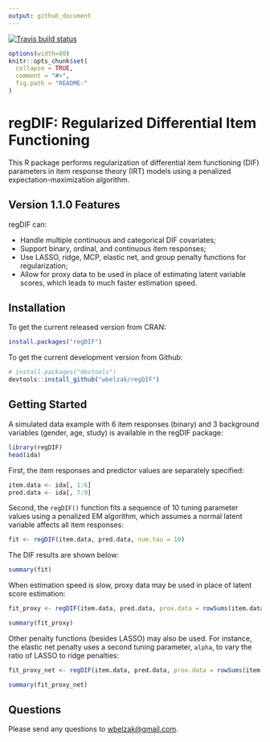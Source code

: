 ```yaml
---
output: github_document
---
```


<!-- README.md is generated from README.Rmd. -->

<!-- badges: start -->
[![Travis build status](https://travis-ci.org/wbelzak/regDIF.svg?branch=master)](https://travis-ci.org/wbelzak/regDIF)
<!-- badges: end -->

```r
options(width=80)
knitr::opts_chunk$set(
  collapse = TRUE,
  comment = "#>",
  fig.path = "README-"
)
```

# regDIF: Regularized Differential Item Functioning

This R package performs regularization of differential item functioning (DIF) parameters in item response theory (IRT) models using a penalized expectation-maximization algorithm.
 
## Version 1.1.0 Features

regDIF can:

* Handle multiple continuous and categorical DIF covariates;
* Support binary, ordinal, and continuous item responses;
* Use LASSO, ridge, MCP, elastic net, and group penalty functions for regularization;
* Allow for proxy data to be used in place of estimating latent variable scores, which leads to
much faster estimation speed.

## Installation

To get the current released version from CRAN:

```R
install.packages("regDIF")
```

To get the current development version from Github:

```R
# install.packages("devtools")
devtools::install_github("wbelzak/regDIF")
```

## Getting Started

A simulated data example with 6 item responses (binary) and 3 background variables (gender, age, study) is available in the regDIF package:

```r
library(regDIF)
head(ida)
```

First, the item responses and predictor values are separately specified:

```r
item.data <- ida[, 1:6]
pred.data <- ida[, 7:9]
```

Second, the `regDIF()` function fits a sequence of 10 tuning parameter values using a penalized
EM algorithm, which assumes a normal latent variable affects all item responses:

```r
fit <- regDIF(item.data, pred.data, num.tau = 10)
```

The DIF results are shown below:

```r
summary(fit)
```

When estimation speed is slow, proxy data may be used in place of latent score estimation:
```r
fit_proxy <- regDIF(item.data, pred.data, prox.data = rowSums(item.data))
```
```r
summary(fit_proxy)
```

Other penalty functions (besides LASSO) may also be used. For instance, the elastic net penalty uses
a second tuning parameter, `alpha`, to vary the ratio of LASSO to ridge penalties:
```r
fit_proxy_net <- regDIF(item.data, pred.data, prox.data = rowSums(item.data), alpha = .5)
```
```r
summary(fit_proxy_net)
```

## Questions

Please send any questions to <wbelzak@gmail.com>.
